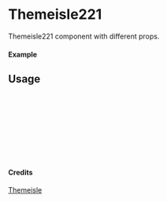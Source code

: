 
<Meta of={Themeisle221} title="Themeisle/Themeisle221" />

# Themeisle221

Themeisle221 component with different props.

#### Example

<Canvas of={Themeisle221.Primary} />

## Usage

```ts
import { Themeisle221 } from "yadl-ui";

const Example = () => {
  return (
      <Themeisle221 />
  );
};

export default Example;
```

#### Credits
[Themeisle](https://themeisle.com/illustrations)
